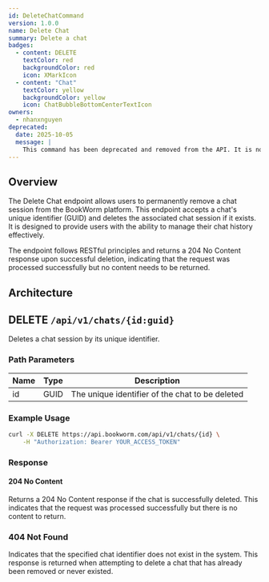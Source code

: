 ```yaml
---
id: DeleteChatCommand
version: 1.0.0
name: Delete Chat
summary: Delete a chat
badges:
  - content: DELETE
    textColor: red
    backgroundColor: red
    icon: XMarkIcon
  - content: "Chat"
    textColor: yellow
    backgroundColor: yellow
    icon: ChatBubbleBottomCenterTextIcon
owners:
  - nhanxnguyen
deprecated:
  date: 2025-10-05
  message: |
    This command has been deprecated and removed from the API. It is no longer available for use.
---
```


## Overview

The Delete Chat endpoint allows users to permanently remove a chat session from the BookWorm platform. This endpoint accepts a chat's unique identifier (GUID) and deletes the associated chat session if it exists. It is designed to provide users with the ability to manage their chat history effectively.

The endpoint follows RESTful principles and returns a 204 No Content response upon successful deletion, indicating that the request was processed successfully but no content needs to be returned.

## Architecture

<NodeGraph />

## DELETE `/api/v1/chats/{id:guid}`

Deletes a chat session by its unique identifier.

### Path Parameters

| Name | Type | Description                                       |
| ---- | ---- | ------------------------------------------------- |
| id   | GUID | The unique identifier of the chat to be deleted |

### Example Usage

```bash
curl -X DELETE https://api.bookworm.com/api/v1/chats/{id} \
	-H "Authorization: Bearer YOUR_ACCESS_TOKEN"
```

### Response

#### <span className="text-green-500">204 No Content</span>

Returns a 204 No Content response if the chat is successfully deleted. This indicates that the request was processed successfully but there is no content to return.

### <span className="text-red-500">404 Not Found</span>

Indicates that the specified chat identifier does not exist in the system. This response is returned when attempting to delete a chat that has already been removed or never existed.
